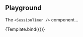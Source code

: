 <!-- @prettier -->



<Meta
  argTypes={argTypes}
  component={SessionTimer}
  title="Utilities/SessionTimer"
/>

## Playground

The `<SessionTimer />` component...

<Canvas isColumn>
  <Source language="jsx" story="Playground" />
  <Story
    name="Playground"
    args={{
      timeoutMs: 1000 * 8,
    }}
  >
    {Template.bind({})}
  </Story>
  <ArgsTable story="Playground" />
</Canvas>
